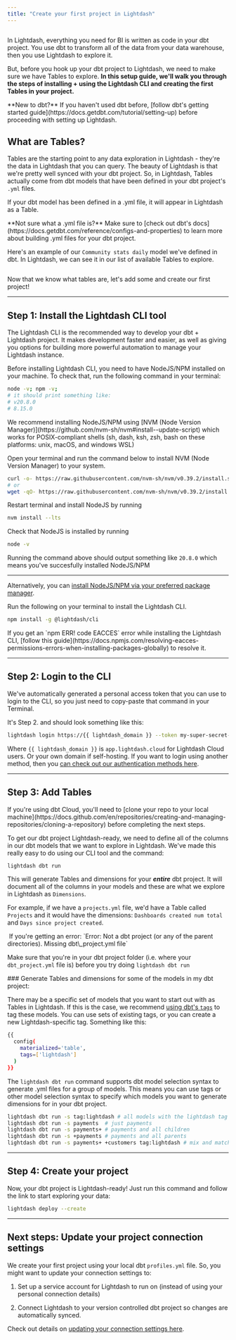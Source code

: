 ```yaml
---
title: "Create your first project in Lightdash"
---
```


<Frame>
  <img src="/images/get-started/setup-lightdash/overview-intro-4debf555ace1283cfc3328617f044db1.png" alt="" />
</Frame>

In Lightdash, everything you need for BI is written as code in your dbt project. You use dbt to transform all of the data from your data warehouse, then you use Lightdash to explore it.&#x20;

But, before you hook up your dbt project to Lightdash, we need to make sure we have Tables to explore. **In this setup guide, we'll walk you through the steps of installing + using the Lightdash CLI and creating the first Tables in your project.**

<Tip>
  **New to dbt?** If you haven't used dbt before, [follow dbt's getting started guide](https://docs.getdbt.com/tutorial/setting-up) before proceeding with setting up Lightdash.
</Tip>

## What are Tables?

Tables are the starting point to any data exploration in Lightdash - they're the data in Lightdash that you can query. The beauty of Lightdash is that we're pretty well synced with your dbt project. So, in Lightdash, Tables actually come from dbt models that have been defined in your dbt project's `.yml` files.

If your dbt model has been defined in a .yml file, it will appear in Lightdash as a Table.

<Tip>
  **Not sure what a .yml file is?** Make sure to [check out dbt's docs](https://docs.getdbt.com/reference/configs-and-properties) to learn more about building .yml files for your dbt project.
</Tip>

Here's an example of our `Community stats daily` model we've defined in dbt. In Lightdash, we can see it in our list of available Tables to explore.

<Frame>
  <img src="/images/get-started/setup-lightdash/tables-view-98bf4db1f75c40cb891b689192f7278d.jpg" alt="" />
</Frame>

Now that we know what tables are, let's add some and create our first project!

***

## Step 1: Install the Lightdash CLI tool

The Lightdash CLI is the recommended way to develop your dbt + Lightdash project. It makes development faster and easier, as well as giving you options for building more powerful automation to manage your Lightdash instance.

Before installing Lightdash CLI, you need to have NodeJS/NPM installed on your machine. To check that, run the following command in your terminal:

```bash
node -v; npm -v;
# it should print something like:
# v20.8.0
# 8.15.0
```

<Accordion title="Don't have NodeJS/NPM installed in your system?">
  We recommend installing NodeJS/NPM using [NVM (Node Version Manager)](https://github.com/nvm-sh/nvm#install--update-script) which works for POSIX-compliant shells (sh, dash, ksh, zsh, bash on these platforms: unix, macOS, and windows WSL)

  Open your terminal and run the command below to install NVM (Node Version Manager) to your system.

  ```bash
  curl -o- https://raw.githubusercontent.com/nvm-sh/nvm/v0.39.2/install.sh | bash
  # or
  wget -qO- https://raw.githubusercontent.com/nvm-sh/nvm/v0.39.2/install.sh | bash
  ```

  Restart terminal and install NodeJS by running

  ```bash
  nvm install --lts
  ```

  Check that NodeJS is installed by running

  ```bash
  node -v
  ```

  Running the command above should output something like `20.8.0` which means you've succesfully installed NodeJS/NPM <Icon icon="party-horn" iconType="solid" />

  ***

  Alternatively, you can [install NodeJS/NPM via your preferred package manager](https://nodejs.org/en/download/package-manager/).
</Accordion>

Run the following on your terminal to install the Lightdash CLI.

```bash
npm install -g @lightdash/cli
```

<Info>
  If you get an `npm ERR! code EACCES` error while installing the Lightdash CLI, [follow this guide](https://docs.npmjs.com/resolving-eacces-permissions-errors-when-installing-packages-globally) to resolve it.
</Info>

***

## Step 2: Login to the CLI[](#step-2-login-to-the-cli "Direct link to Step 2: Login to the CLI")

We've automatically generated a personal access token that you can use to login to the CLI, so you just need to copy-paste that command in your Terminal.

It's Step 2. and should look something like this:

```bash
lightdash login https://{{ lightdash_domain }} --token my-super-secret-token
```

Where `{{ lightdash_domain }}` is `app.lightdash.cloud` for Lightdash Cloud users. Or your own domain if self-hosting. If you want to login using another method, then you [can check out our authentication methods here](/guides/cli/cli-authentication).

***

## Step 3: Add Tables[](#step-3-add-tables "Direct link to Step 3: Add Tables")

<Info>
  If you're using dbt Cloud, you'll need to [clone your repo to your local machine](https://docs.github.com/en/repositories/creating-and-managing-repositories/cloning-a-repository) before completing the next steps.
</Info>

To get our dbt project Lightdash-ready, we need to define all of the columns in our dbt models that we want to explore in Lightdash. We've made this really easy to do using our CLI tool and the command:

```bash
lightdash dbt run
```

This will generate Tables and dimensions for your ***entire*** dbt project. It will document all of the columns in your models and these are what we explore in Lightdash as `Dimensions`.

For example, if we have a `projects.yml` file, we'd have a Table called `Projects` and it would have the dimensions: `Dashboards created num total` and `Days since project created`.

<Frame>
  <img src="/images/get-started/setup-lightdash/example-table-1ea5c330560afe7d774ac2ef68d109f8.jpg" alt="" />
</Frame>

<Tip>
  If you're getting an error: `Error: Not a dbt project (or any of the parent directories). Missing dbt\_project.yml file`

  Make sure that you're in your dbt project folder (i.e. where your `dbt_project.yml` file is) before you try doing `lightdash dbt run`
</Tip>

<Accordion title="If you only want to generate Tables and dimensions for ***some*** of the models in your dbt project, check this out">
  ### Generate Tables and dimensions for some of the models in my dbt project:

  There may be a specific set of models that you want to start out with as Tables in Lightdash. If this is the case, we recommend <a href="https://docs.getdbt.com/reference/resource-configs/tags">using dbt's <code>tags</code></a> to tag these models. You can use sets of existing tags, or you can create a new Lightdash-specific tag. Something like this:

  ```bash
  {{
    config(
      materialized='table',
      tags=['lightdash']
    )
  }}
  ```

  The `lightdash dbt run` command supports dbt model selection syntax to generate .yml files for a group of models. This means you can use tags or other model selection syntax to specify which models you want to generate dimensions for in your dbt project.

  ```bash
  lightdash dbt run -s tag:lightdash # all models with the lightdash tag
  lightdash dbt run -s payments  # just payments
  lightdash dbt run -s payments+ # payments and all children
  lightdash dbt run -s +payments # payments and all parents
  lightdash dbt run -s payments+ +customers tag:lightdash # mix and match
  ```
</Accordion>

***

## Step 4: Create your project

Now, your dbt project is Lightdash-ready! Just run this command and follow the link to start exploring your data:

```bash
lightdash deploy --create
```

***

## Next steps: Update your project connection settings

We create your first project using your local dbt `profiles.yml` file. So, you might want to update your connection settings to:

1. Set up a service account for Lightdash to run on (instead of using your personal connection details)

2. Connect Lightdash to your version controlled dbt project so changes are automatically synced.

Check out details on [updating your connection settings here](/get-started/setup-lightdash/connect-project).

<Frame>
  <img src="/images/get-started/setup-lightdash/update-connection-323a0f05ee9378aec0755be8ce3328eb.jpg" alt="" />
</Frame>
